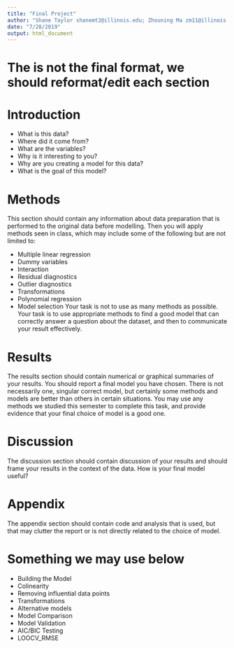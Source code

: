 ```yaml
---
title: "Final Project"
author: "Shane Taylor shanemt2@illinois.edu; Zhouning Ma zm11@illinois.edu; Kevin Mackie"
date: "7/28/2019"
output: html_document
---
```


# The is not the final format, we should reformat/edit each section

# Introduction
- What is this data? 
- Where did it come from? 
- What are the variables? 
- Why is it interesting to you?
- Why are you creating a model for this data? 
- What is the goal of this model?

# Methods
This section should contain any information about data preparation that is performed to the original data before modelling. Then you will apply methods seen in class, which may include some of the following but are not limited to:

- Multiple linear regression
- Dummy variables
- Interaction
- Residual diagnostics
- Outlier diagnostics
- Transformations
- Polynomial regression
- Model selection
Your task is not to use as many methods as possible. Your task is to use appropriate methods to find a good model that can correctly answer a question about the dataset, and then to communicate your result effectively.


# Results
The results section should contain numerical or graphical summaries of your results. You should report a final model you have chosen. There is not necessarily one, singular correct model, but certainly some methods and models are better than others in certain situations. You may use any methods we studied this semester to complete this task, and provide evidence that your final choice of model is a good one.


# Discussion
The discussion section should contain discussion of your results and should frame your results in the context of the data. How is your final model useful?


# Appendix
The appendix section should contain code and analysis that is used, but that may clutter the report or is not directly related to the choice of model.






# Something we may use below
- Building the Model 
- Colinearity 
- Removing influential data points
- Transformations
- Alternative models
- Model Comparison
- Model Validation
- AIC/BIC Testing
- LOOCV_RMSE
